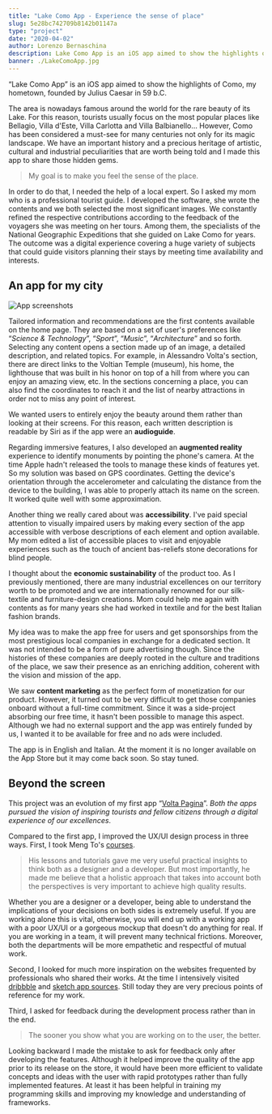 ```yaml
---
title: "Lake Como App - Experience the sense of place"
slug: 5e28bc742709b8142b01147a
type: "project"
date: "2020-04-02"
author: Lorenzo Bernaschina
description: Lake Como App is an iOS app aimed to show the highlights of Como, my hometown, founded by Julius Caesar in 59 b.C.
banner: ./LakeComoApp.jpg
---
```

“Lake Como App” is an iOS app aimed to show the highlights of Como, my hometown, founded by Julius Caesar in 59 b.C.

The area is nowadays famous around the world for the rare beauty of its Lake. For this reason, tourists usually focus on the most popular places like Bellagio, Villa d'Este, Villa Carlotta and Villa Balbianello... However, Como has been considered a must-see for many centuries not only for its magic landscape. We have an important history and a precious heritage of artistic, cultural and industrial peculiarities that are worth being told and I made this app to share those hidden gems.

> My goal is to make you feel the sense of the place.

In order to do that, I needed the help of a local expert. So I asked my mom who is a professional tourist guide. I developed the software, she wrote the contents and we both selected the most significant images. We constantly refined the respective contributions according to the feedback of the voyagers she was meeting on her tours. Among them, the specialists of the National Geographic Expeditions that she guided on Lake Como for years. The outcome was a digital experience covering a huge variety of subjects that could guide visitors planning their stays by meeting time availability and interests.

## An app for my city
![App screenshots](app_screenshots.jpg "Some screens of the app 
")

Tailored information and recommendations are the first contents available on the home page. They are based on a set of user's preferences like “*Science & Technology*”, “*Sport*”, “*Music*”, “*Architecture*” and so forth. Selecting any content opens a section made up of an image, a detailed description, and related topics. For example, in Alessandro Volta's section, there are direct links to the Voltian Temple (museum), his home, the lighthouse that was built in his honor on top of a hill from where you can enjoy an amazing view, etc. In the sections concerning a place, you can also find the coordinates to reach it and the list of nearby attractions in order not to miss any point of interest.

We wanted users to entirely enjoy the beauty around them rather than looking at their screens. For this reason, each written description is readable by Siri as if the app were an **audioguide**. 

Regarding immersive features, I also developed an **augmented reality** experience to identify monuments by pointing the phone's camera. At the time Apple hadn't released the tools to manage these kinds of features yet. So my solution was based on GPS coordinates. Getting the device's orientation through the accelerometer and calculating the distance from the device to the building, I was able to properly attach its name on the screen. It worked quite well with some approximation.

Another thing we really cared about was **accessibility**. I've paid special attention to visually impaired users by making every section of the app accessible with verbose descriptions of each element and option available. My mom edited a list of accessible places to visit and enjoyable experiences such as the touch of ancient bas-reliefs stone decorations for blind people.

I thought about the **economic sustainability** of the product too. As I previously mentioned, there are many industrial excellences on our territory worth to be promoted and we are internationally renowned for our silk-textile and furniture-design creations. Mom could help me again with contents as for many years she had worked in textile and for the best Italian fashion brands. 

My idea was to make the app free for users and get sponsorships from the most prestigious local companies in exchange for a dedicated section. It was not intended to be a form of pure advertising though. Since the histories of these companies are deeply rooted in the culture and traditions of the place, we saw their presence as an enriching addition, coherent with the vision and mission of the app. 

We saw **content marketing** as the perfect form of monetization for our product. However, it turned out to be very difficult to get those companies onboard without a full-time commitment. Since it was a side-project absorbing our free time, it hasn't been possible to manage this aspect. Although we had no external support and the app was entirely funded by us, I wanted it to be available for free and no ads were included.

The app is in English and Italian. At the moment it is no longer available on the App Store but it may come back soon. So stay tuned.

## Beyond the screen
This project was an evolution of my first app “[Volta Pagina](/article/5e20c38b2709b8142b011477)”. *Both the apps pursued the vision of inspiring tourists and fellow citizens through a digital experience of our excellences*. 

Compared to the first app, I improved the UX/UI design process in three ways. First, I took Meng To's [courses](https://designcode.io/).

> His lessons and tutorials gave me very useful practical insights to think both as a designer and a developer. But most importantly, he made me believe that a holistic approach that takes into account both the perspectives is very important to achieve high quality results. 

Whether you are a designer or a developer, being able to understand the implications of your decisions on both sides is extremely useful. If you are working alone this is vital, otherwise, you will end up with a working app with a poor UX/UI or a gorgeous mockup that doesn't do anything for real. If you are working in a team, it will prevent many technical frictions. Moreover, both the departments will be more empathetic and respectful of mutual work. 

Second, I looked for much more inspiration on the websites frequented by professionals who shared their works. At the time I intensively visited [dribbble](https://dribbble.com/) and [sketch app sources](https://www.sketchappsources.com/). Still today they are very precious points of reference for my work. 

Third, I asked for feedback during the development process rather than in the end. 

> The sooner you show what you are working on to the user, the better.

Looking backward I made the mistake to ask for feedback only after developing the features. Although it helped improve the quality of the app prior to its release on the store, it would have been more efficient to validate concepts and ideas with the user with rapid prototypes rather than fully implemented features. At least it has been helpful in training my programming skills and improving my knowledge and understanding of frameworks.
